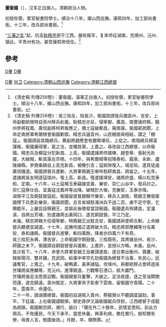 '''董衞國'''（{{bd|？||1683年||D}}），汉军正白旗人。清朝政治人物。

初授佐領，累官秘書院學士。順治十八年，擢山西巡撫。康熙四年，加工部尚書銜。十三年，改兵部尚書銜。<ref>《清史稿·列傳256卷》：董衞國，漢軍正白旗人。初授佐領，累官秘書院學士。順治十八年，擢山西巡撫。康熙四年，加工部尚書銜。十三年，改兵部尚書銜。</ref>

“[[三藩之乱|三藩之乱]]”起，抗击[[耿精忠|耿精忠]]部于江西，屡败叛军，复率师征湖南，克靖州、沅州、镇远，平贵州有功。甚受康熙帝信任。<ref>《清史稿·列傳256卷》：吳三桂反，陷長沙，衞國疏請發兵備袁州、吉安，上命副都統根特自兗州移兵赴援。耿精忠亦反，侵寧都、廣昌、南豐諸府縣，饒州參將程鳳、廣信副將柯昇叛應之，搆土寇破都昌，窺南康。衞國密疏聞，上命定南將軍希爾根會衞國剿禦。精忠兵逼袁州，山民棚居與相結，謂之「棚寇」。衞國請設袁臨總兵，薦副將趙應奎有膽略堪任，上從之。南瑞總兵楊富謀叛，衞國廉得實，寘之法，並殲其黨，上嘉之。尋改設江西總督，以命衞國。精忠兵及棚寇分犯新昌、上高，衞國遣諸將佟國棟、趙登舉、張射光赴援，大破賊，斬其渠左宗榜。十四年，與希爾根等招降泰和、龍泉、永新、廬陵諸縣。參贊桑額自上高克新昌，被檄引去；寇抵隙復入，城並陷，遣其徒遏廣信糧道。衞國請督兵進剿，大將軍簡親王喇布駐師南昌，疏留之。十五年，遣諸將吳友明逐寇瑞州，復上高、新昌。復遣援靖安，諸將許盛、楊以松克泰和、定南。十六年，以土寇楊玉泰竊據宜黃、樂安、崇仁山谷中，發兵討之。崇仁寇蔡仕伯、宜黃寇沈鳳祥等出降。破賊於大嶺，克樂安，玉泰亦降。<br>
湖南平江及銅鼓營寇起，衞國留提督趙賴守樂安，移兵入湖南，簡親王檄發衞國標下兵悉赴樂安。衞國疏聞，且言省城駐滿洲兵不過二百，慮不足守禦，乞賜罷斥，上嚴旨詰簡親王，並諭此後徵發當諮衞國。衞國遣兵徇建昌，定瀘溪，自將出芳塘，別遣諸將出黃岡口，遂克銅鼓營。平江乃定。<br>未幾，精忠將韓大任侵寧都，時簡親王出駐吉安，衞國請與會師合剿，上命綠營兵聽便宜調遣。十七年，巡撫佟國正遣將破大任。精忠將郭應輔等分屯萬安、泰和諸縣，衞國督兵進擊，斬四萬餘，降者亦四萬六千有奇。<br>吳三桂犯永興，薄吉安，上命衞國守銅鼓營。三桂既死，其將據岳州、長沙，師圍之未下。衞國請自銅鼓營督兵援剿，上嘉許，並授以方略。未幾，岳州、長沙皆下。十八年，命會大將軍安親王岳樂謀進取，遂合軍出衡州、寶慶，破賊紫陽河、雙井鋪，克武岡。給事中李宗孔劾衞國為總督不治事，失民心，廷議奪官，上寬之。十九年，破鴨婆、黃茅諸隘，攻靖州。與都統穆占會師逐吳世璠將吳應麟等，克沅州。進薄鎮遠，力戰奪石港口，抵大巖門。<br>世璠將張足法悉眾迎戰，衞國親督兵奮擊，大破之。足法夜遁，逐之至油閘關而還，遂克鎮遠。貴州既定，大將軍貝子彰泰下雲南，留衞國守貴陽。二十年，雲南平，命還任。<br>二十一年，調湖廣總督。衞國初自湖南入貴州，蔡毓榮以不聽調度論劾。事平，下廷議，上右衞國譴毓榮。御史蔣伊又論衞國縱兵俘掠，江西總督于成龍為疏辯。衞國朝京師，瀕行，諭曰：「爾在外二十餘年，民情宜悉知。前此方用兵，不免擾民。今天下承平，當思休養，興革利病，務在實行。朕知爾有勞，毋畏人言，勉圖後效。」月餘，卒，賜祭葬。</ref>

==參考==
{{reflist}}

[[category:清朝佐領|D董]]
[[category:清朝湖廣總督|D董]]
[[Category:正白旗漢軍人|D董]]
[[Category:董姓|W卫]]
[[Category:清朝山西巡撫|Category:清朝山西巡撫]]
[[Category:清朝江西總督|Category:清朝江西總督]]